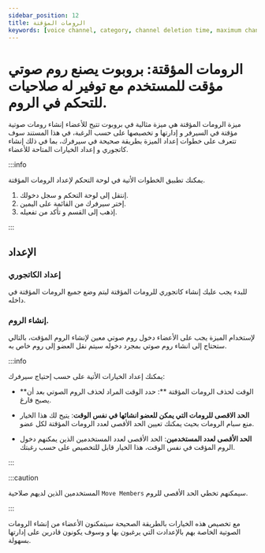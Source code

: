 ```yaml
---
sidebar_position: 12
title: الرومات المؤقتة
keywords: [voice channel, category, channel deletion time, maximum channels per user, maximum users per channel] 
---
```


# الرومات المؤقتة: بروبوت يصنع روم صوتي مؤقت للمستخدم مع توفير له صلاحيات للتحكم في الروم.

ميزة الرومات المؤقتة هي ميزة مثالية في بروبوت تتيح للأعضاء إنشاء رومات صوتية مؤقتة في السيرفر و إدارتها و تخصيصها على حسب الرغبة، في هذا المستند سوف تتعرف على خطوات إعداد الميزة بطريقة صحيحة في سيرفرك، بما في ذلك إنشاء كاتجوري و إعداد الخيارات المتاحة للأعضاء.

:::info

يمكنك تطبيق الخطوات الأتية في لوحة التحكم لإعداد الرومات المؤقتة.

1. إنتقل إلى لوحة التحكم و سجل دخولك. 
2. إختر سيرفرك من القائمة على اليمين.
3. إذهب إلى القسم و تأكد من تفعيله.
 
:::

## الإعداد

### إعداد الكاتجوري

للبدء يجب عليك إنشاء كاتجوري للرومات المؤقتة ليتم وضع جميع الرومات المؤقتة في داخله.

### إنشاء الروم.

لإستخدام الميزة يجب على الأعضاء دخول روم صوتي معين لإنشاء الروم المؤقت، بالتالي ستحتاج إلى انشاء روم صوتي بمجرد دخوله سيتم نقل العضو إلى روم خاص به.

:::info

يمكنك إعداد الخيارات الأتية على حسب إحتياج سيرفرك:

- **الوقت لحذف الرومات المؤقتة **: حدد الوقت المراد لحذف الروم الصوتي بعد أن يصبح فارغ.

- **الحد الاقصى للرومات التي يمكن للعضو انشائها في نفس الوقت**: يتيح لك هذا الخيار منع سبام الرومات بحيث يمكنك تعيين الحد الأقصى لعدد الرومات المؤقتة لكل عضو.

- **الحد الأقصى لعدد المستخدمين**: الحد الأقصى لعدد المستخدمين الذين يمكنهم دخول الروم المؤقت في نفس الوقت، هذا الخيار قابل للتخصيص على حسب رغبتك.

:::

:::caution

المستخدمين الذين لديهم صلاحية `Move Members` سيمكنهم تخطي الحد الأقصى للروم.

:::

مع تخصيص هذه الخيارات بالطريقة الصحيحة سيتمكنون الأعضاء من إنشاء الرومات الصوتية الخاصة بهم بالإعدادت التي يرغبون بها و وسوف يكونون قادرين على إدارتها بسهولة.

